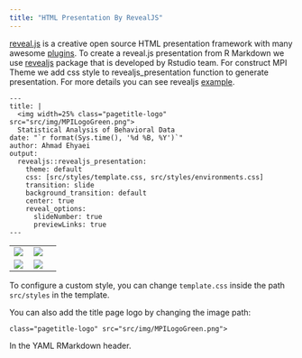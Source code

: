```yaml
---
title: "HTML Presentation By RevealJS"
---
```


[reveal.js](https://revealjs.com/) is a creative open source HTML presentation 
framework with many awesome [plugins](https://github.com/rajgoel/reveal.js-plugins).
To create a reveal.js presentation from R Markdown we use [revealjs](https://github.com/rstudio/revealjs)
package that is developed by Rstudio team. For construct MPI Theme we add css style to
revealjs_presentation function to generate presentation. For more details you can
see revealjs [example](https://github.com/Ehyaei/MPIThemes/tree/master/examples/html_revealJS_presentation).

```
--- 
title: |
  <img width=25% class="pagetitle-logo"  src="src/img/MPILogoGreen.png">
  Statistical Analysis of Behavioral Data
date: "`r format(Sys.time(), '%d %B, %Y')`"
author: Ahmad Ehyaei
output:
  revealjs::revealjs_presentation:
    theme: default
    css: [src/styles/template.css, src/styles/environments.css]
    transition: slide
    background_transition: default
    center: true
    reveal_options:
      slideNumber: true
      previewLinks: true
--- 
```

<table width="100%" border="0">
  <tr>
  <td>
  <a href="https://github.com/Ehyaei/MPIThemes/tree/master/examples/html_revealJS_presentation">
  <img src="../../man/figures/html_revealJS_presentation1.png" align="left" />
  </a></td>
  <td>
  <a href="https://github.com/Ehyaei/MPIThemes/tree/master/examples/html_revealJS_presentation">
  <img src="../../man/figures/html_revealJS_presentation2.png" align="center" />
  </a></td>
  <td>
  </tr>
  <tr>
  <td>
  <a href="https://github.com/Ehyaei/MPIThemes/tree/master/examples/html_revealJS_presentation">
  <img src="../../man/figures/html_revealJS_presentation3.png" align="left" />
  </a></td>
  <td>
  <a href="https://github.com/Ehyaei/MPIThemes/tree/master/examples/html_revealJS_presentation">
  <img src="../../man/figures/html_revealJS_presentation4.png" align="center" />
  </a></td>
  <td>
  </tr>
</table>


To configure a custom style, you can change `template.css` inside the path `src/styles` in the template.

You can also add the title page logo by changing the image path:

```
class="pagetitle-logo" src="src/img/MPILogoGreen.png">
```

In the YAML RMarkdown header.
